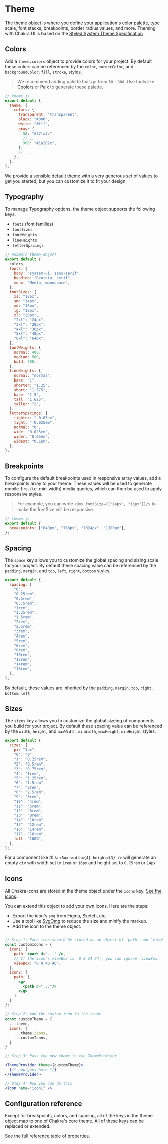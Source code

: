 # Theme

The theme object is where you define your application's color palette, type
scale, font stacks, breakpoints, border radius values, and more. Theming with
Chakra UI is based on the
[Styled System Theme Specification](https://system-ui.com/theme/)

## Colors

Add a `theme.colors` object to provide colors for your project. By default these
colors can be referenced by the `color`, `borderColor`, and `backgroundColor`,
`fill`, `stroke`, styles.

> We recommend adding palette that go from `50` - `900`. Use tools like
> [Coolors](https://coolors.co/app) or [Palx](https://palx.jxnblk.com) to
> generate these palette.

```js
// theme.js
export default {
  theme: {
    colors: {
      transparent: "transparent",
      black: "#000",
      white: "#fff",
      gray: {
        50: "#f7fafc",
        // ...
        900: "#1a202c",
      },
      // ...
    },
  },
};
```

We provide a sensible
[default theme](https://github.com/segunadebayo/chakra/theme.js/) with a very
generous set of values to get you started, but you can customize it to fit your
design.

## Typography

To manage Typography options, the theme object supports the following keys:

- `fonts` (font families)
- `fontSizes`
- `fontWeights`
- `lineHeights`
- `letterSpacings`

```js
// example theme object
export default {
  colors,
  fonts: {
    body: "system-ui, sans-serif",
    heading: "Georgia, serif",
    mono: "Menlo, monospace",
  },
  fontSizes: {
    xs: "12px",
    sm: "14px",
    md: "16px",
    lg: "18px",
    xl: "20px",
    "2xl": "24px",
    "3xl": "28px",
    "4xl": "36px",
    "5xl": "48px",
    "6xl": "64px",
  },
  fontWeights: {
    normal: 400,
    medium: 500,
    bold: 700,
  },
  lineHeights: {
    normal: "normal",
    base: "1",
    shorter: "1.25",
    short: "1.375",
    base: "1.5",
    tall: "1.625",
    taller: "2",
  },
  letterSpacings: {
    tighter: "-0.05em",
    tight: "-0.025em",
    normal: "0",
    wide: "0.025em",
    wider: "0.05em",
    widest: "0.1em",
  },
};
```

## Breakpoints

To configure the default breakpoints used in responsive array values, add a
breakpoints array to your theme. These values will be used to generate
mobile-first (i.e. min-width) media queries, which can then be used to apply
responsive styles.

> For example, you can write `<Box fontSize={["14px", "16px"]}/>` to make the
> fontSize will be responsive.

```js
// theme.js
export default {
  breakpoints: ["640px", "768px", "1024px", "1280px"],
};
```

## Spacing

The `space` key allows you to customize the global spacing and sizing scale for
your project. By default these spacing value can be referenced by the `padding`,
`margin`, and `top`, `left`, `right`, `bottom` styles.

```js
export default {
  spacing: [
    "0",
    "0.25rem",
    "0.5rem",
    "0.75rem",
    "1rem",
    "1.25rem",
    "1.5rem",
    "2rem",
    "2.5rem",
    "3rem",
    "4rem",
    "5rem",
    "6rem",
    "8rem",
    "10rem",
    "12rem",
    "14rem",
    "16rem",
  ],
};
```

By default, these values are inherited by the `padding`, `margin`, `top`,
`right`, `bottom`, `left`

## Sizes

The `sizes` key allows you to customize the global sizeing of components you
build for your project. By default these spacing value can be referenced by the
`width`, `height`, and `maxWidth`, `minWidth`, `maxHeight`, `minHeight` styles.

```js
export default {
  sizes: {
    px: "1px",
    "0": "0",
    "1": "0.25rem",
    "2": "0.5rem",
    "3": "0.75rem",
    "4": "1rem",
    "5": "1.25rem",
    "6": "1.5rem",
    "7": "2rem",
    "8": "2.5rem",
    "9": "3rem",
    "10": "4rem",
    "11": "5rem",
    "12": "6rem",
    "13": "8rem",
    "14": "10rem",
    "15": "12rem",
    "16": "14rem",
    "17": "16rem",
    full: "100%",
  },
};
```

For a component like this: `<Box width={4} height={3} />` will generate an empty
`div` with width set to `1rem` or `16px` and height set to `0.75rem` or `14px`

## Icons

All Chakra icons are stored in the theme object under the `icons` key.
[See the icons](/icon#all-icons).

You can extend this object to add your own icons. Here are the steps:

- Export the icon's `svg` from Figma, Sketch, etc.
- Use a tool like [SvgOmg](https://svgomg.firebaseapp.com) to reduce the size
  and minify the markup.
- Add the icon to the theme object.

```jsx live=false

// Step 1: Each icon should be stored as an object of `path` and `viewBox`
const customIcons = {
  icon1: {
    path: <path d="..." />,
    // If the icon's viewBox is `0 0 24 24`, you can ignore `viewBox`
    viewBox: "0 0 40 40",
  },
  icon2: {
    path: (
      <g>
        <path d="..."/>
      </g>
    )
  }
};

// Step 2: Add the custom icon to the theme
const customTheme = {
  ...theme,
  icons: {
    ...theme.icons,
    ...customIcons,
  }
}

// Step 3: Pass the new theme to the ThemeProvider

<ThemeProvider theme={customTheme}>
  {/* app goes here */}
</ThemeProvider>

// Step 4: Now you can do this
<Icon name="icon1" />
```

## Configuration reference

Except for breakpoints, colors, and spacing, all of the keys in the theme object
map to one of Chakra's core theme. All of these keys can be replaced or
extended.

See the <a href="https://styled-system.com/table" target="_blank">full reference
table</a> of properties.
